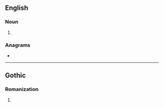 {{also|Ahs|AHS}}
==English==

===Noun===
{{head|en|noun plural form}}

# {{plural of|ah|lang=en}}

===Anagrams===
* {{anagrams|en|Ash|Hsa.|SHA|ash|has|sha}}

----

==Gothic==

===Romanization===
{{got-rom}}

# {{got-romanization of|𐌰𐌷𐍃}}